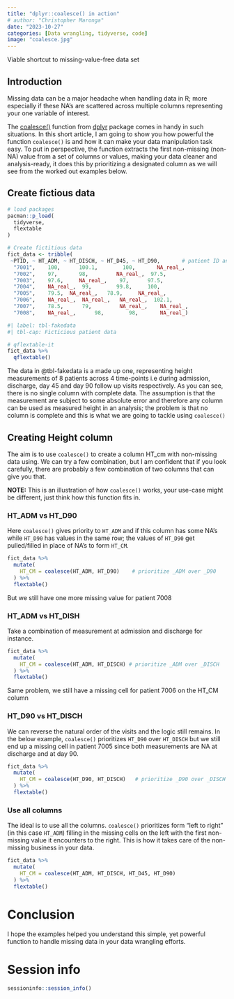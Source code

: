```yaml
---
title: "dplyr::coalesce() in action"
# author: "Christopher Maronga"
date: "2023-10-27"
categories: [Data wrangling, tidyverse, code]
image: "coalesce.jpg"
---
```


Viable shortcut to missing-value-free data set

## Introduction

Missing data can be a major headache when handling data in R; more especially if these NA's are scattered across multiple columns representing your one variable of interest.

The [coalesce()](https://dplyr.tidyverse.org/reference/coalesce.html#:~:text=Given%20a%20set%20of%20vectors,thing%20for%20SQL%20NULL%20s.) function from [dplyr](https://dplyr.tidyverse.org/index.html) package comes in handy in such situations. In this short article, I am going to show you how powerful the function `coalesce()` is and how it can make your data manipulation task easy. To put in perspective, the function extracts the first non-missing (non-NA) value from a set of columns or values, making your data cleaner and analysis-ready, it does this by prioritizing a designated column as we will see from the worked out examples below.


## Create fictious data

```r

# load packages
pacman::p_load(
  tidyverse,
  flextable
)

# Create fictitious data
fict_data <- tribble(
 ~PTID, ~ HT_ADM, ~ HT_DISCH, ~ HT_D45, ~ HT_D90,       # patient ID and Height measurements at different time-points
  "7001",    100,      100.1,        100,       NA_real_,
  "7002",    97,       98,         NA_real_,  97.5,
  "7003",    97.6,     NA_real_,    97,      97.5,
  "7004",    NA_real_,  99,        99.8,     100,
  "7005",    79.5,  NA_real_,   78.9,     NA_real_,
  "7006",    NA_real_,  NA_real_,   NA_real_,  102.1,
  "7007",    78.5,      79,         NA_real_,    NA_real_,
  "7008",    NA_real_,      98,        98,       NA_real_)

```



```r
#| label: tbl-fakedata
#| tbl-cap: Ficticious patient data

# qflextable-it
fict_data %>% 
  qflextable()
```

The data in @tbl-fakedata is a made up one, representing height measurements of 8 patients across 4 time-points i.e during admission, discharge, day 45 and day 90 follow up visits respectively. As you can see, there is no single column with complete data. The assumption is that the measurement are subject to some absolute error and therefore any column can be used as measured height in an analysis; the problem is that no column is complete and this is what we are going to tackle using `coalesce()`


## Creating Height column

The aim is to use `coalesce()` to create a column HT_cm with non-missing data using. We can try a few combination, but I am confident that if you look carefully, there are probably a few combination of two columns that can give you that.

**NOTE:** This is an illustration of how `coalesce()` works, your use-case might be different, just think how this function fits in.


### HT_ADM vs HT_D90

Here `coalesce()` gives priority to `HT_ADM` and if this column has some NA's while `HT_D90` has values in the same row; the values of `HT_D90` get pulled/filled in place of NA's to form `HT_CM`.

```r

fict_data %>% 
  mutate(
    HT_CM = coalesce(HT_ADM, HT_D90)    # prioritize _ADM over _D90
  ) %>% 
  flextable()

```

But we still have one more missing value for patient 7008


### HT_ADM vs HT_DISH

Take a combination of measurement at admission and discharge for instance.

```r
fict_data %>% 
  mutate(
    HT_CM = coalesce(HT_ADM, HT_DISCH) # prioritize _ADM over _DISCH
  ) %>% 
  flextable()
```

Same problem, we still have a missing cell for patient 7006 on the HT_CM column


### HT_D90 vs HT_DISCH

We can reverse the natural order of the visits and the logic still remains. In the below example, `coalesce()` prioritizes `HT_D90` over `HT_DISCH` but we still end up a missing cell in patient 7005 since both measurements are NA at discharge and at day 90.

```r
fict_data %>% 
  mutate(
    HT_CM = coalesce(HT_D90, HT_DISCH)   # prioritize _D90 over _DISCH
  ) %>%  
  flextable()
```


### Use all columns

The ideal is to use all the columns. `coalesce()` prioritizes form "left to right" (in this case `HT_ADM`) filling in the missing cells on the left with the first non-missing value it encounters to the right. This is how it takes care of the non-missing business in your data.

```r
fict_data %>% 
  mutate(
    HT_CM = coalesce(HT_ADM, HT_DISCH, HT_D45, HT_D90)
  ) %>% 
  flextable()
```



# Conclusion

I hope the examples helped you understand this simple, yet powerful function to handle missing data in your data wrangling efforts.


# Session info

```r
sessioninfo::session_info()
```




